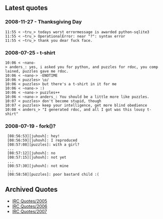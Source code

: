 == Latest quotes ==
=== 2008-11-27 - Thanksgiving Day ===
 11:55 < ~tru_> todays worst errormessage is awarded python-sqlite3
 11:55 < ~tru_> OperationalError: near "?": syntax error
 11:55 < ~tru_> thank you dear fuck face.

=== 2008-07-25 - t-shirt ===
 10:06 < ~nano-> anders_: yes, i asked you for python, and puzzles for rdoc, you complained, puzzles gave me rdoc.
 10:06 < ~nano-> -ENOTIME
 10:06 < puzzles> \o/
 10:06 < puzzles> but there's a t-shirt in it for me
 10:06 < ~nano-> :)
 10:06 < ~nano-> puzzles++
 10:06 < ~nano-> anders_: You should be a little more like puzzles.
 10:07 < puzzles> don't become stupid, though
 10:07 < puzzles> keep your intelligence, get more blind obedience
 10:08 < anders_> "I generated rdoc, and all I got was this lousy t-shirt"

=== 2008-07-19 - fork()? ===
  [08:56:53][juhovh]: hey!
  [08:56:59][juhovh]: I reproduced
  [08:57:08][puzzles]: with a girl?
  ...
  [08:57:12][juhovh]: no
  [08:57:15][juhovh]: not yet
  ...
  [08:57:30][juhovh]: not mine
  ...
  [08:58:58][puzzles]: poor bastard child :(

== Archived Quotes ==
* [[IRC Quotes/2005]]
* [[IRC Quotes/2006]]
* [[IRC Quotes/2007]]